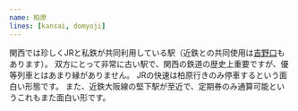 ```yaml
---
name: 柏原
lines: [kansai, domyoji]
---
```


関西では珍しくJRと私鉄が共同利用している駅（近鉄との共同使用は[吉野口](./yoshinoguchi)もあります）。
双方にとって非常に古い駅で、関西の鉄道の歴史上重要ですが、優等列車とはあまり縁がありません。
JRの快速は柏原行きのみ停車するという面白い形態です。
また、近鉄大阪線の堅下駅が至近で、定期券のみ通算可能というこれもまた面白い形です。
